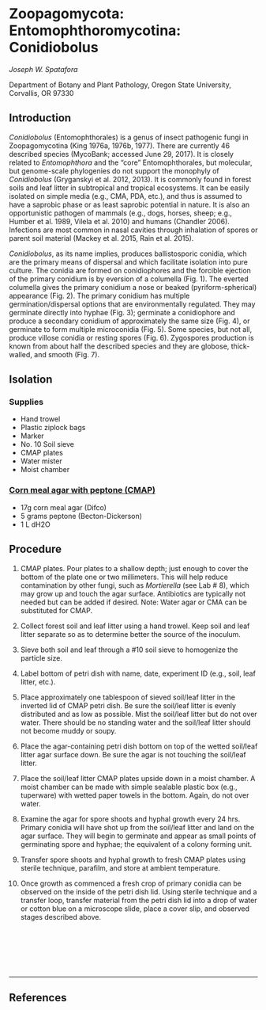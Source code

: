 # Zoopagomycota: Entomophthoromycotina: Conidiobolus {#Conidiobolus}

_Joseph W. Spatafora_

Department of Botany and Plant Pathology, Oregon State University, Corvallis, OR 97330

## Introduction

_Conidiobolus_ (Entomophthorales) is a genus of insect pathogenic fungi in Zoopagomycotina (King 1976a, 1976b, 1977).  There are currently 46 described species (MycoBank; accessed June 29, 2017).  It is closely related to _Entomophthora_ and the “core” Entomophthorales, but molecular, but genome-scale phylogenies do not support the monophyly of _Conidiobolus_ (Gryganskyi et al. 2012, 2013). It is commonly found in forest soils and leaf litter in subtropical and tropical ecosystems.  It can be easily isolated on simple media (e.g., CMA, PDA, etc.), and thus is assumed to have a saprobic phase or as least saprobic potential in nature.  It is also an opportunistic pathogen of mammals (e.g., dogs, horses, sheep; e.g., Humber et al. 1989, Vilela et al. 2010) and humans (Chandler 2006).  Infections are most common in nasal cavities through inhalation of spores or parent soil material (Mackey et al. 2015, Rain et al. 2015).

_Conidiobolus_, as its name implies, produces ballistosporic conidia, which are the primary means of dispersal and which facilitate isolation into pure culture.  The conidia are formed on conidiophores and the forcible ejection of the primary conidium is by eversion of a columella (Fig. 1). The everted columella gives the primary conidium a nose or beaked (pyriform-spherical) appearance (Fig. 2). The primary conidium has multiple germination/dispersal options that are environmentally regulated.  They may germinate directly into hyphae (Fig. 3); germinate a conidiophore and produce a secondary conidium of approximately the same size (Fig. 4), or germinate to form multiple microconidia (Fig. 5). Some species, but not all, produce villose conidia or resting spores (Fig. 6).  Zygospores production is known from about half  the described species and they are globose, thick-walled, and smooth (Fig. 7).

## Isolation

### Supplies

- Hand trowel
- Plastic ziplock bags
- Marker
- No. 10 Soil sieve
- CMAP plates
- Water mister
- Moist chamber

### <span style="text-decoration:underline;">Corn meal agar with peptone (CMAP)</span>

- 17g corn meal agar (Difco)
- 5 grams peptone (Becton-Dickerson)
- 1 L dH2O

## Procedure

1. CMAP plates. Pour plates to a shallow depth; just enough to cover the bottom of the plate one or two millimeters.  This will help reduce contamination by other fungi, such as _Mortierella_ (see Lab # 8), which may grow up and touch the agar surface.  Antibiotics are typically not needed but can be added if desired. Note: Water agar or CMA can be substituted for CMAP.

2. Collect forest soil and leaf litter using a hand trowel.  Keep soil and leaf litter separate so as to determine better the source of the inoculum.

3. Sieve both soil and leaf through a #10 soil sieve to homogenize the particle size.

4. Label bottom of petri dish with name, date, experiment ID (e.g., soil, leaf litter, etc.).

5. Place approximately one tablespoon of sieved soil/leaf litter in the inverted lid of CMAP petri dish.  Be sure the soil/leaf litter is evenly distributed and as low as possible. Mist the soil/leaf litter but do not over water. There should be no standing water and the soil/leaf litter should not become muddy or soupy.

6. Place the agar-containing petri dish bottom on top of the wetted soil/leaf litter agar surface down.  Be sure the agar is not touching the soil/leaf litter.

7. Place the soil/leaf litter CMAP plates upside down in a moist chamber.  A moist chamber can be made with simple sealable plastic box (e.g., tuperware) with wetted paper towels in the bottom. Again, do not over water.

8. Examine the agar for spore shoots and hyphal growth every 24 hrs.  Primary conidia will have shot up from the soil/leaf litter and land on the agar surface.  They will begin to germinate and appear as small points of germinating spore and hyphae; the equivalent of a colony forming unit.

9. Transfer spore shoots and hyphal growth to fresh CMAP plates using sterile technique, parafilm, and store at ambient temperature.

10. Once growth as commenced a fresh crop of primary conidia can be observed on the inside of the petri dish lid.  Using sterile technique and a transfer loop, transfer material from the petri dish lid into a drop of water or cotton blue on a microscope slide, place a cover slip, and observed stages described above.

```r

```

```r

```

```r

```

```r

```

```r

```

```r

```

```r

```

***

## References




